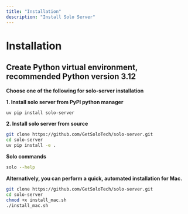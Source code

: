 ```yaml
---
title: "Installation"
description: "Install Solo Server"
---
```


# Installation

## Create Python virtual environment, recommended Python version 3.12

**Choose one of the following for solo-server installation**

**1. Install solo server from PyPI python manager**

```bash
uv pip install solo-server
```

**2. Install solo server from source**

```bash
git clone https://github.com/GetSoloTech/solo-server.git
cd solo-server
uv pip install -e .
```

**Solo commands**

```bash
solo --help
```

**Alternatively, you can perform a quick, automated installation for Mac.**

```bash
git clone https://github.com/GetSoloTech/solo-server.git
cd solo-server
chmod +x install_mac.sh
./install_mac.sh
```